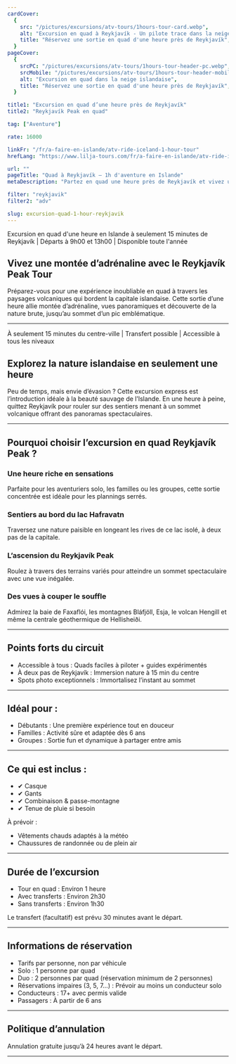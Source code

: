 ```yaml
---
cardCover:
  {
    src: "/pictures/excursions/atv-tours/1hours-tour-card.webp",
    alt: "Excursion en quad à Reykjavík - Un pilote trace dans la neige",
    title: "Réservez une sortie en quad d'une heure près de Reykjavík",
  }
pageCover:
  {
    srcPC: "/pictures/excursions/atv-tours/1hours-tour-header-pc.webp",
    srcMobile: "/pictures/excursions/atv-tours/1hours-tour-header-mobile.webp",
    alt: "Excursion en quad dans la neige islandaise",
    title: "Réservez une sortie en quad d'une heure près de Reykjavík",
  }

title1: "Excursion en quad d’une heure près de Reykjavík"
title2: "Reykjavík Peak en quad"

tag: ["Aventure"]

rate: 16000

linkFr: "/fr/a-faire-en-islande/atv-ride-iceland-1-hour-tour"
hrefLang: "https://www.lilja-tours.com/fr/a-faire-en-islande/atv-ride-iceland-1-hour-tour"

url: ""
pageTitle: "Quad à Reykjavík – 1h d'aventure en Islande"
metaDescription: "Partez en quad une heure près de Reykjavík et vivez une aventure inoubliable. Vue sur la baie de Faxaflói et les montagnes islandaises. Réservez maintenant !"

filter: "reykjavik"
filter2: "adv"

slug: excursion-quad-1-hour-reykjavik
---
```


Excursion en quad d'une heure en Islande à seulement 15 minutes de Reykjavík | Départs à 9h00 et 13h00 | Disponible toute l'année

## Vivez une montée d’adrénaline avec le Reykjavík Peak Tour

Préparez-vous pour une expérience inoubliable en quad à travers les paysages volcaniques qui bordent la capitale islandaise. Cette sortie d’une heure allie montée d’adrénaline, vues panoramiques et découverte de la nature brute, jusqu’au sommet d’un pic emblématique.

---

À seulement 15 minutes du centre-ville | Transfert possible | Accessible à tous les niveaux

## Explorez la nature islandaise en seulement une heure

Peu de temps, mais envie d’évasion ? Cette excursion express est l’introduction idéale à la beauté sauvage de l’Islande. En une heure à peine, quittez Reykjavík pour rouler sur des sentiers menant à un sommet volcanique offrant des panoramas spectaculaires.

---

## Pourquoi choisir l’excursion en quad Reykjavík Peak ?

### Une heure riche en sensations

Parfaite pour les aventuriers solo, les familles ou les groupes, cette sortie concentrée est idéale pour les plannings serrés.

### Sentiers au bord du lac Hafravatn

Traversez une nature paisible en longeant les rives de ce lac isolé, à deux pas de la capitale.

### L’ascension du Reykjavík Peak

Roulez à travers des terrains variés pour atteindre un sommet spectaculaire avec une vue inégalée.

### Des vues à couper le souffle

Admirez la baie de Faxaflói, les montagnes Bláfjöll, Esja, le volcan Hengill et même la centrale géothermique de Hellisheiði.

---

## Points forts du circuit

- Accessible à tous : Quads faciles à piloter + guides expérimentés
- À deux pas de Reykjavík : Immersion nature à 15 min du centre
- Spots photo exceptionnels : Immortalisez l’instant au sommet

---

## Idéal pour :

- Débutants : Une première expérience tout en douceur
- Familles : Activité sûre et adaptée dès 6 ans
- Groupes : Sortie fun et dynamique à partager entre amis

---

## Ce qui est inclus :

- ✔ Casque
- ✔ Gants
- ✔ Combinaison & passe-montagne
- ✔ Tenue de pluie si besoin

À prévoir :

- Vêtements chauds adaptés à la météo
- Chaussures de randonnée ou de plein air

---

## Durée de l’excursion

- Tour en quad : Environ 1 heure
- Avec transferts : Environ 2h30
- Sans transferts : Environ 1h30

Le transfert (facultatif) est prévu 30 minutes avant le départ.

---

## Informations de réservation

- Tarifs par personne, non par véhicule
- Solo : 1 personne par quad
- Duo : 2 personnes par quad (réservation minimum de 2 personnes)
- Réservations impaires (3, 5, 7...) : Prévoir au moins un conducteur solo
- Conducteurs : 17+ avec permis valide
- Passagers : À partir de 6 ans

---

## Politique d’annulation

Annulation gratuite jusqu’à 24 heures avant le départ.

---

<script
  type="text/javascript"
  src="https://widgets.bokun.io/assets/javascripts/apps/build/BokunWidgetsLoader.js?bookingChannelUUID=97236c68-b945-4a96-8587-660bdc4c45fd"
  async
></script>

<div
  class="bokunWidget"
  data-src="https://widgets.bokun.io/online-sales/97236c68-b945-4a96-8587-660bdc4c45fd/experience-calendar/86"
></div>
